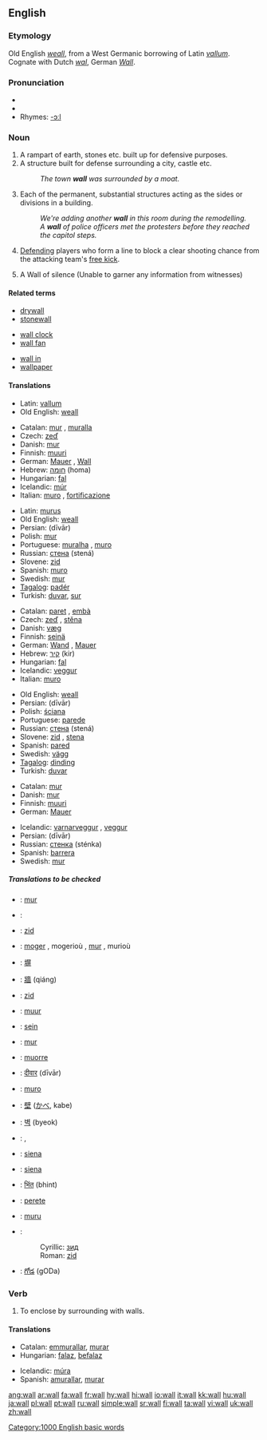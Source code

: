 ==English==

{{rank|honour|individual|girls|808|wall|cry|step|turning}}

===Etymology===
Old English ''[[weall]]'', from a West Germanic borrowing of Latin ''[[vallum]]''.  Cognate with Dutch ''[[wal]]'', German ''[[Wall]]''.

===Pronunciation===
*{{IPA|/wɔːl/}}
*{{audio|en-us-wall.ogg|Audio (US)}}
*Rhymes: [[Rhymes:English:-ɔːl|-ɔːl]]

===Noun===
{{en-noun}}

# A rampart of earth, stones etc. built up for defensive purposes.
# A structure built for defense surrounding a city, castle etc.
#:''The town '''wall''' was surrounded by a moat.''
# Each of the permanent, substantial structures acting as the sides or divisions in a building.
#:''We're adding another '''wall''' in this room during the remodelling.''
#:''A '''wall''' of police officers met the protesters before they reached the capitol steps.''
# {{football}} [[Defend]]ing players who form a line to block a clear shooting chance from the attacking team's [[free kick]].
# A Wall of silence (Unable to garner any information from witnesses)
====Related terms====
{{top3}}
*[[drywall]]
*[[stonewall]]
{{mid3}}
*[[wall clock]]
*[[wall fan]]
{{mid3}}
*[[wall in]]
*[[wallpaper]]
{{bottom}}

====Translations====
{{trans-top|defensive rampart built up of earth, stone etc.}}
{{trans-mid}}
*Latin: [[vallum]]
*Old English: [[weall]] {{m}}
{{trans-bottom}}

{{trans-top|A structure built for defense surrounding or separating an area (2)}}
*Catalan: [[mur]] {{m}}, [[muralla]] {{f}}
*Czech: [[zeď]] {{f}}
*Danish: [[mur]]
*Finnish: [[muuri]]
*German: [[Mauer]] {{f}}, [[Wall]] {{m}}
*Hebrew: [[חומה]] {{f}} (homa)
*Hungarian: [[fal]]
*Icelandic: [[múr]] {{m}}
*Italian: [[muro]] {{m}}, [[fortificazione]] {{f}}
{{trans-mid}}
*Latin: [[murus]] {{m}}
*Old English: [[weall]] {{m}}
*Persian: {{FAchar|[[دیوار]]}} (dīvār)
*Polish: [[mur]] {{m}}
*Portuguese: [[muralha]] {{f}}, [[muro]] {{m}}
*Russian: [[стена]] (stená) {{f}}
*Slovene: [[zid]] {{m}}
*Spanish: [[muro]] {{m}}
*Swedish: [[mur]] {{c}}
*[[Tagalog]]: [[padér]]
*Turkish: [[duvar]], [[sur#Turkish|sur]]
{{trans-bottom}}

{{trans-top|A permanent, substantial side or divison in a building (3)}}
*Catalan: [[paret]] {{f}}, [[embà]] {{m}}
*Czech: [[zeď]] {{f}}, [[stěna]] {{f}}
*Danish: [[væg]] {{n}}
*Finnish: [[seinä]]
*German: [[Wand]] {{f}}, [[Mauer]] {{f}}
*Hebrew: [[קיר]] {{m}} (kir)
*Hungarian: [[fal]]
*Icelandic: [[veggur]] {{m}}
*Italian: [[muro]] {{m}}
{{trans-mid}}
*Old English: [[weall]] {{m}}
*Persian: {{FAchar|[[دیوار]]}} (dīvār)
*Polish: [[ściana]] {{f}}
*Portuguese: [[parede]] {{f}}
*Russian: [[стена]] (stená) {{f}}
*Slovene: [[zid]] {{m}}, [[stena]] {{f}}
*Spanish: [[pared]] {{f}}
*Swedish: [[vägg]] {{c}}
*[[Tagalog]]: [[dinding]]
*Turkish: [[duvar]]
{{trans-bottom}}

{{trans-top|Defending soccer players who form a line (3)}}
*Catalan: [[mur]] {{m}}
*Danish: [[mur]]
*Finnish: [[muuri]]
*German: [[Mauer]] {{f}}
{{trans-mid}}
*Icelandic: [[varnarveggur]] {{m}}, [[veggur]] {{m}}
*Persian: {{FAchar|[[دیوار]]}} (dīvār)
*Russian: [[стенка]] (sténka) {{f}}
*Spanish: [[barrera]] {{f}}
*Swedish: [[mur]] {{c}}
{{trans-bottom}}

=====Translations to be checked=====
{{checktrans}}
{{top}}
*{{ttbc|Albanian}}: [[mur]] {{m}}
*{{ttbc|Arabic}}: {{ARchar|[[حائط]]}} {{IPAchar|(ħá:’iʈ)}} {{m}}
*{{ttbc|Bosnian}}: [[zid#Bosnian|zid]] {{m}}
*{{ttbc|Breton}}: [[moger]] {{f}}, mogerioù {{p}}, [[mur]] {{f}}, murioù {{p}}
*{{ttbc|CJK Characters}}: [[塀]]
*{{ttbc|Chinese}}: [[牆]] (qiáng)
*{{ttbc|Croatian}}: [[zid]] {{m}}
*{{ttbc|Dutch}}: [[muur]]
*{{ttbc|Estonian}}: [[sein#Estonian|sein]]
*{{ttbc|French}}: [[mur]] {{m}}
*{{ttbc|Frisian}}: [[muorre]]
*{{ttbc|Hindi}}: [[दीवार]] (dīvār)
*{{ttbc|Ido}}: [[muro]]
{{mid}}
*{{ttbc|Japanese}}: [[壁]] ([[かべ]], kabe)
*{{ttbc|Korean}}: [[벽]] (byeok)
*{{ttbc|Kurdish}}: {{trad|ku|dîwar}} {{m}}, {{trad|ku|kelhe}} {{f}}
*{{ttbc|Latvian}}: [[siena]]
*{{ttbc|Lithuanian}}: [[siena]]
*{{ttbc|Marathi}}: [[भिंत]] (bhint)
*{{ttbc|Romanian}}: [[perete]] {{m}}
*{{ttbc|Sardinian}}: [[muru]] {{m}}
*{{ttbc|Serbian}}:
*:Cyrillic: [[зид#Serbian|зид]] {{m}}
*:Roman: [[zid#Serbian|zid]] {{m}}
*{{ttbc|Telugu}}: [[గోడ]] (gODa)
{{bottom}}

===Verb===
{{en-verb}}

# {{italbrac|with "[[in]]"}} To enclose by surrounding with walls.

====Translations====
{{top}}
*Catalan: [[emmurallar]], [[murar]]
*Hungarian: [[falaz]], [[befalaz]]
{{mid}}
*Icelandic: [[múra]]
*Spanish: [[amurallar]], [[murar]]
{{bottom}}

[[Category:1000 English basic words]]

[[ang:wall]]
[[ar:wall]]
[[fa:wall]]
[[fr:wall]]
[[hy:wall]]
[[hi:wall]]
[[io:wall]]
[[it:wall]]
[[kk:wall]]
[[hu:wall]]
[[ja:wall]]
[[pl:wall]]
[[pt:wall]]
[[ru:wall]]
[[simple:wall]]
[[sr:wall]]
[[fi:wall]]
[[ta:wall]]
[[vi:wall]]
[[uk:wall]]
[[zh:wall]]